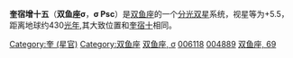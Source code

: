{{Starbox begin
| name = σ Psc
}}
{{Starbox observe
| epoch = [[J2000.0|J2000.0]]
| constell = [[双鱼座|双鱼座]]
| 星官 = [[:Category:奎_(星官)|奎]] （[[奎宿|奎宿]]）
| ra = {{RA| +1| 2| 49.09}}
| dec = {{DEC| 31| 48| 15.61}}
| appmag_v = 5.51
}}
{{Starbox character
| class =  B9.5V
| b-v =  -0.05
| u-b =  -0.16
| variable = 
}}
{{Starbox astrometry
| radial_v =  10.4
| prop_mo_ra = 14.33
| prop_mo_dec = -30.25
| parallax = 7.52
| p_error = 0.26
| absmag_v =-0.09
}}
{{Starbox catalog
| names = 双鱼座69，[[SAO星表|SAO]] 54374，[[HD星表|HD]] 6118，[[HR星表|HR]] 291，[[依巴谷星表|HIP]] 4889
}}
{{Starbox reference |Simbad=sigma+Psc }}
{{Starbox end}}

'''奎宿增十五'''（'''双鱼座σ'''，'''σ Psc'''）是[[双鱼座|双鱼座]]的一个[[分光双星|分光双星]]系统，视星等为+5.5，距离地球约430[[光年|光年]],其大致位置和[[奎宿十|奎宿十]]相同。

{{stars of Pisces}}

[[Category:奎_(星官)|Category:奎 (星官)]]
[[Category:双鱼座|Category:双鱼座]]
[[Category:拜耳天体|双鱼座, σ]]
[[Category:HD和HDE天體|006118]]
[[Category:HIP天體|004889]]
[[Category:佛氏天體|双鱼座, 69]]